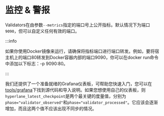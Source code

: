 # 监控 & 警报

Validators在由参数`--metrics`指定的端口号上公开指标。默认情况下为端口`9090`，但可以自定义任何有效的端口。

:::info

如果你使用Docker镜像来运行，请确保将指标端口进行端口转发。例如，要将宿主机上的端口80转发到Docker容器内部的端口9090，你可以在docker run命令中添加以下标志：-p 9090:80。

:::

我们还提供了一个准备就绪的Grafana仪表板，可帮助您快速入门，您可以在[tools/grafana](https://github.com/hyperlane-xyz/hyperlane-monorepo/tree/main/tools/grafana)下找到源代码和导入说明。如果您想使用自己的仪表板，则`hyperlane_latest_checkpoint`是两个最关键的度量值，分别为`phase="validator_observed"`和`phase="validator_processed"`。它应该会逐渐增加，而且这两个值不应该出现不同步的情况。
